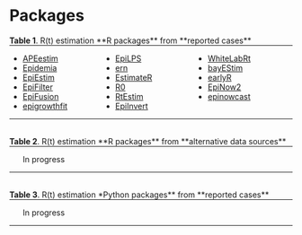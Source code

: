 # Packages


```{=html}
<div>
  <div> <b>Table 1</b>. R(t) estimation **R packages** from **reported cases** </div>
  <hr style="margin-top:0;">
  <ul id="Tbl1" style="column-count: 3";>
    <li><a href="package_APEestim.qmd">APEestim</a></li>
    <li><a href="package_Epidemia.qmd">Epidemia</a></li>
    <li><a href="package_EpiEstim.qmd">EpiEstim</a></li>
    <li><a href="package_EpiFilter.qmd">EpiFilter</a></li>
    <li><a href="package_EpiFusion.qmd">EpiFusion</a></li>
    <li><a href="package_epigrowthfit.qmd">epigrowthfit</a></li>
    <li><a href="package_EpiLPS.qmd">EpiLPS</a></li>
    <li><a href="package_ern.qmd">ern</a></li>
    <li><a href="package_EstimateR.qmd">EstimateR</a></li>
    <li><a href="package_R0.qmd">R0</a></li>
    <li><a href="package_RtEstim.qmd">RtEstim</a></li>
    <li><a href="package_EpiInvert.qmd">EpiInvert</a></li>
    <li><a href="package_WhiteLabRt.qmd">WhiteLabRt</a></li>
    <li><a href="package_bayEStim.qmd">bayEStim</a></li>
    <li><a href="package_earlyR.qmd">earlyR</a></li>
    <li><a href="package_EpiNow2.qmd">EpiNow2</a></li>
    <li><a href="package_epinowcast.qmd">epinowcast</a></li>
  </ul>
  <hr style="margin-top:0;">
</div>
<br>

<div>
  <div> <b>Table 2</b>. R(t) estimation **R packages** from **alternative data sources** </div>
  <hr style="margin-top:0;">
  <ul id="Tbl2" style="column-count: 3";>
  In progress
  </ul>
  <hr style="margin-top:0;">
</div>
<br>

<div>
  <div> <b>Table 3</b>. R(t) estimation *Python packages** from **reported cases** </div>
  <hr style="margin-top:0;">
  <ul id="Tbl3" style="column-count: 3";>
  In progress
  </ul>
  <hr style="margin-top:0;">
</div>
<br>


<script>
const sortList = list => [...list].sort((a, b) => {
  const A = a.textContent.toLowerCase(), B = b.textContent.toLowerCase();
  return (A < B) ? -1 : (A > B) ? 1 : 0;
});


window.addEventListener("load", function() {

  ///
  const ul = document.getElementById("Tbl1");
  const list = ul.querySelectorAll("li");
  ul.append(...sortList(list));
  
  ///
  const ul = document.getElementById("Tbl2");
  const list = ul.querySelectorAll("li");
  ul.append(...sortList(list));
  
    ///
  const ul = document.getElementById("Tbl3");
  const list = ul.querySelectorAll("li");
  ul.append(...sortList(list));
  
})



</script>
```



